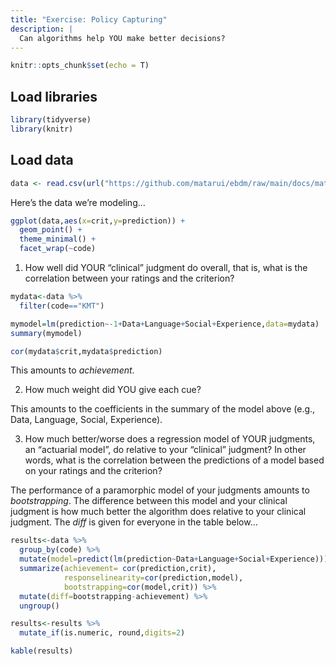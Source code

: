```yaml
---
title: "Exercise: Policy Capturing"
description: |
  Can algorithms help YOU make better decisions?
---
```


```r
knitr::opts_chunk$set(echo = T)
```

## Load libraries
```r
library(tidyverse)
library(knitr)
```

## Load data
```r
data <- read.csv(url("https://github.com/matarui/ebdm/raw/main/docs/materials/data.csv"))
```

Here's the data we're modeling...

```r
ggplot(data,aes(x=crit,y=prediction)) +
  geom_point() +
  theme_minimal() +
  facet_wrap(~code)
```


1) How well did YOUR "clinical" judgment do overall, that is, what is the correlation between your ratings and the criterion?

```r
mydata<-data %>% 
  filter(code=="KMT") 

mymodel=lm(prediction~-1+Data+Language+Social+Experience,data=mydata)
summary(mymodel)

cor(mydata$crit,mydata$prediction)
```

This amounts to *achievement*.

2) How much weight did YOU give each cue?

This amounts to the coefficients in the summary of the model above (e.g., Data, Language, Social, Experience).

3) How much better/worse does a regression model of YOUR judgments, an "actuarial model", do relative to your "clinical" judgment? In other words, what is the correlation between the predictions of a model based on your ratings and the criterion?

The performance of a paramorphic model of your judgments amounts to *bootstrapping*. The difference between this model and your clinical judgment is how much better the algorithm does relative to your clinical judgment. The *diff* is given for everyone in the table below... 

```r

results<-data %>% 
  group_by(code) %>% 
  mutate(model=predict(lm(prediction~Data+Language+Social+Experience))) %>% 
  summarize(achievement= cor(prediction,crit),
            responselinearity=cor(prediction,model),
            bootstrapping=cor(model,crit)) %>% 
  mutate(diff=bootstrapping-achievement) %>% 
  ungroup()

```

```r
results<-results %>% 
  mutate_if(is.numeric, round,digits=2)

kable(results)
```

